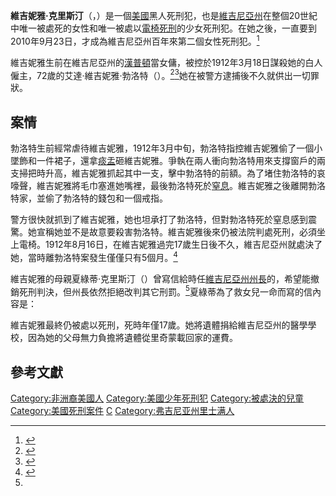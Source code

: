 {{Infobox Criminal
| subject_name   = 維吉妮雅·克里斯汀
| image_name     = VirginiaChristian.JPG
| image_size     = 200px
| image_caption  = Virginia Christian
| nationality    = {{USA}}籍
| birth_date  = {{Birth_date|1895|8|15}}
| death_date  = {{Death_date and age|1912|8|16|1895|8|15}}
| death_place = {{USA}}[[維吉尼亞州|維吉尼亞州]][[里奇蒙_(維吉尼亞州)|里奇蒙市]]
| criminal_charge         = 謀殺
| criminal_conviction     = 謀殺罪
| conviction_penalty        = [[電椅|電椅死刑]]
| conviction_status         = 已處決
| date = 1912年3月18日
| targets = 艾達·維吉妮雅·勃洛特<br><small>{{lang|en|Ida Virginia Belote}}</small>
}}
'''維吉妮雅·克里斯汀'''（{{lang|en|Virginia Christian}}，{{bd|1895年|8月15日|1912年|8月16日}}）是一個[[美國|美國]]黑人死刑犯，也是[[維吉尼亞州|維吉尼亞州]]在整個20世紀中唯一被處死的女性和唯一被處以[[電椅|電椅死刑]]的少女死刑犯。在她之後，一直要到2010年9月23日，{{Link-en|泰瑞莎·路易絲|Teresa Lewis}}才成為維吉尼亞州百年來第二個女性死刑犯。<ref name="NYDN">{{cite news |last=Hartenstein |first=Meena |title=First woman to be executed by Virginia in nearly 100 years |url=http://www.nydailynews.com/news/national/2010/09/20/2010-09-20_teresa_lewis_first_woman_to_be_executed_by_virginia_in_nearly_100_years_begs_gov.html |newspaper=New York Daily News |date=2010-09-20 |language=en |accessdate=2011-06-18 |archive-date=2010-09-23 |archive-url=https://web.archive.org/web/20100923103240/http://www.nydailynews.com/news/national/2010/09/20/2010-09-20_teresa_lewis_first_woman_to_be_executed_by_virginia_in_nearly_100_years_begs_gov.html |dead-url=no }}</ref>

維吉妮雅生前在維吉尼亞州的[[漢普頓_(維吉尼亞州)|漢普頓]]當女傭，被控於1912年3月18日謀殺她的白人僱主，72歲的艾達·維吉妮雅·勃洛特（{{lang|en|Ida Virginia Belote}}）。<ref name="CB1">{{cite web |last=Lundin |first=Leigh |title=Virginia, Virginia |url=http://criminalbrief.com/?p=14100 |work=Capital Punishment |publisher=Criminal Brief |date=2010-09-26 |language=en |accessdate=2011-06-18 |archive-date=2011-07-26 |archive-url=https://web.archive.org/web/20110726070305/http://criminalbrief.com/?p=14100 |dead-url=no }}</ref><ref name="DRD">{{cite web |title=Virginia Christian |url=http://www.rowdiva.com/Virginia.html |work=Death Row Divas |publisher=DRD |accessdate=2010-09-25 |location=Melbourne |date=2009-09-14 |language=en |archive-date=2018-01-14 |archive-url=https://web.archive.org/web/20180114190232/http://www.rowdiva.com/Virginia.html |dead-url=no }}</ref>她在被警方逮捕後不久就供出一切罪狀。

==案情==

勃洛特生前經常虐待維吉妮雅，1912年3月中旬，勃洛特指控維吉妮雅偷了一個小墜飾和一件裙子，還拿[[痰盂|痰盂]]砸維吉妮雅。爭執在兩人衝向勃洛特用來支撐窗戶的兩支掃把時升高，維吉妮雅抓起其中一支，擊中勃洛特的前額。為了堵住勃洛特的哀嚎聲，維吉妮雅將毛巾塞進她嘴裡，最後勃洛特死於[[窒息|窒息]]。維吉妮雅之後離開勃洛特家，並偷了勃洛特的錢包和一個戒指。

警方很快就抓到了維吉妮雅，她也坦承打了勃洛特，但對勃洛特死於窒息感到震驚。她宣稱她並不是故意要殺害勃洛特。維吉妮雅後來仍被法院判處死刑，必須坐上電椅。1912年8月16日，在維吉妮雅過完17歲生日後不久，維吉尼亞州就處決了她，當時離勃洛特案發生僅僅只有5個月。<ref name="PDF">{{cite journal |last=Baker |first=David |title=Black Female Executions in Historical Context |journal=''Criminal Justice Review'' |volume=33 |issue=1 |pages=64–88 |url=http://www.sagepub.com/gabbidonstudy/articles/Baker.pdf |accessdate=2010-09-25 |authorlink= |at= |publisher=[[賽吉出版公司|SAGE Publications]]; [[喬治亞州立大學|Georgia State University]] |location=Riverside, Ca |issn=0734-0168 |oclc=1556-3839 |language=en |date=2008年3月 |archive-date=2011-06-16 |archive-url=https://web.archive.org/web/20110616071530/http://www.sagepub.com/gabbidonstudy/articles/Baker.pdf |dead-url=no }}</ref>

維吉妮雅的母親夏綠蒂·克里斯汀（{{lang|en|Charlotte Christian}}）曾寫信給時任[[維吉尼亞州州長|維吉尼亞州州長]]的{{Link-en|威廉·霍奇斯·曼|William Hodges Mann}}，希望能撤銷死刑判決，但州長依然拒絕改判其它刑罰。<ref name="DRD" />夏綠蒂為了救女兒一命而寫的信內容是：

{{cquote|親愛的州長先生：<br>
請原諒我以最誠摯的心，寫這幾行話給您：我是維吉妮雅的母親。我已經三年沒見到我女兒了。我知道她做了殺害勃洛特小姐這麼可怕的事情，也聽到人們談論想處死她。我日夜向神祈禱，希望祂能說服您讓她在監獄裡終生懺悔。他們說，這整件事都在您的掌控下。我的孩子只有16歲，您是唯一能救她的人。如果我能見您一面，也許送點東西會更好。但我什麼也不能做，只能向神祈禱，希望您能同情我，解決這個問題。願上帝永遠保祐您……<br>你誠摯的，<br>夏綠蒂·克里斯汀|Charlotte Christian|''Virginia, Virginia''|<ref name="CB1" />}}

維吉妮雅最終仍被處以死刑，死時年僅17歲。她將遺體捐給維吉尼亞州的醫學學校，因為她的父母無力負擔將遺體從里奇蒙載回家的運費。

== 參考文獻 ==
{{reflist}}

{{DEFAULTSORT:Christian, Virginia}}
[[Category:非洲裔美國人|Category:非洲裔美國人]]
[[Category:美國少年死刑犯|Category:美國少年死刑犯]]
[[Category:被處決的兒童|Category:被處決的兒童]]
[[Category:美國死刑案件|Category:美國死刑案件]]
[[Category:被判謀殺罪的美國人|C]]
[[Category:弗吉尼亚州里士满人|Category:弗吉尼亚州里士满人]]